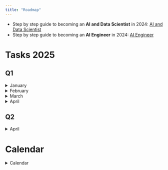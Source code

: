 ```yaml
---
title: "Roadmap"
---
```




- Step by step guide to becoming an **AI and Data Scientist** in 2024: [AI and Data Scientist](https://roadmap.sh/ai-data-scientist){.external target='_blank'}
- Step by step guide to becoming an **AI Engineer** in 2024: [AI Engineer](https://roadmap.sh/ai-engineer){.external target='_blank'}

# Tasks 2025

## Q1

<Details>
<Summary> January </Summary>

**Sprint#0** 2024-30-12

- [X] Documentation: Quarto web
- [X] Domain web
- [X] Planning Python
- [ ] Planing Algorithms
- [X] Roadmap
- [X] Tools: Linux, VCode, Accounts, Git, etc..
- [ ] Py: TMC VCode
- [ ] Py: VCode, Interpreter, env, Jupyter etc..

**Sprint#1** 2025-01-06

- [X] Python Week 1
- [ ] Algorithms Week 1
- [ ] Lab
- [ ] Documentation
- [ ] Core concept:

**Sprint#2** 2025-01-13

- [X] Python Week 2
- [ ] Algorithms Week 2
- [ ] Lab
- [ ] Documentation
- [ ] Core concept:

**Sprint#3** 2025-01-20

- [ ] Python Week 3
- [ ] Algorithms Week 3
- [ ] Lab
- [ ] Documentation
- [ ] Core concept:

**Sprint#4** 2025-01-27

- [ ] Python Week 4
- [ ] Algorithms Week 4
- [ ] Lab
- [ ] Documentation
- [ ] Core concept:

</Details>

<Details>
<Summary> February </Summary>

**Sprint#5** 2025-02-03

- [ ] Python Week 5
- [ ] Algorithms Week 5
- [ ] Lab
- [ ] Documentation

**Sprint#6** 2025-02-10

- [ ] Python Week 6
- [ ] Algorithms Week 6
- [ ] Lab
- [ ] Documentation

**Sprint#7** 2025-02-17

- [ ] Python Week 7
- [ ] Algorithms Week 7
- [ ] Lab
- [ ] Documentation

**Sprint#8** 2025-02-24

- [ ] Python Week 8
- [ ] Algorithms Week 8
- [ ] Lab
- [ ] Documentation

</Details>

<Details>
<Summary> March </Summary>

**Sprint#9** 2025-03-03

- [ ] Python Week 9
- [ ] Algorithms Week 9
- [ ] Lab
- [ ] Documentation

**Sprint#10** 2025-03-10

- [ ] Python Week 10
- [ ] Algorithms Week 10
- [ ] Lab
- [ ] Documentation

**Sprint#11** 2025-03-17

- [ ] Python Week 11
- [ ] Algorithms Week 11
- [ ] Lab
- [ ] Documentation

**Sprint#12** 2025-03-24

- [ ] Python Week 12
- [ ] Algorithms Week 12
- [ ] Lab
- [ ] Documentation

**Sprint#13** 2025-03-31

- [ ] Python Week 13
- [ ] Algorithms Week 13
- [ ] Lab
- [ ] Documentation

</Details>

<Details>
<Summary> April </Summary>

**Sprint#14** 2025-04-07

- [ ] Python Week 14
- [ ] Algorithms Week 14
- [ ] Lab
- [ ] Documentation

</Details>

## Q2

<Details>
<Summary> April </Summary>

**Sprint#0** 2025-04-14

- [ ] Lab
- [ ] Documentation
- [ ] Core Concepts

</Details>

# Calendar

::: {.column-page-right}
<Details>
<Summary> Calendar </Summary>

| # | Date | Title | Description | Tasks |
|---|------|-------|-------------|--------|
| 1 | 2024-01-06 | Python Basics 1/4 | Introduction to Python programming | Variables, data types |
| 1 | 2024-01-06 | ML Foundations 1/4 | Basic machine learning concepts | Types of ML, learning paradigms |
| 1 | 2024-01-06 | ANN Foundation 1/4 | Introduction to neural networks | Network architecture basics |
| 2 | 2024-01-13 | Python Basics 2/4 | Control structures | Loops, conditionals, functions |
| 2 | 2024-01-13 | ML Foundations 2/4 | Model evaluation | Metrics, validation techniques |
| 2 | 2024-01-13 | ANN Foundation 2/4 | Forward propagation | Activation functions, layers |
| 3 | 2024-01-20 | Python Basics 3/4 | Functions and modules | Function creation, importing modules |
| 3 | 2024-01-20 | ML Foundations 3/4 | Data preprocessing | Cleaning, normalization, feature engineering |
| 3 | 2024-01-20 | ANN Foundation 3/4 | Backpropagation | Gradient descent basics |
| 4 | 2024-01-27 | Python Basics 4/4 | Error handling | Try-except, debugging |
| 4 | 2024-01-27 | ML Foundations 4/4 | Model selection | Cross-validation, hyperparameter tuning |
| 4 | 2024-01-27 | ANN Foundation 4/4 | Loss functions | Common losses, optimization basics |
| 5 | 2024-02-03 | Python Intermediate 1/4 | OOP concepts | Classes, objects, inheritance |
| 5 | 2024-02-03 | Supervised Learning 1/4 | Linear regression | Simple and multiple regression |
| 5 | 2024-02-03 | ANN Training 1/4 | Optimization algorithms | SGD, Adam, RMSprop |
| 6 | 2024-02-10 | Python Intermediate 2/4 | Advanced functions | Lambda, decorators, generators |
| 6 | 2024-02-10 | Supervised Learning 2/4 | Classification basics | Logistic regression, decision trees |
| 6 | 2024-02-10 | ANN Training 2/4 | Regularization | L1, L2, dropout |
| 7 | 2024-02-17 | Python Intermediate 3/4 | File handling | Reading/writing files, JSON |
| 7 | 2024-02-17 | Supervised Learning 3/4 | Ensemble methods | Random forests, boosting |
| 7 | 2024-02-17 | ANN Training 3/4 | Batch normalization | Implementation and effects |
| 8 | 2024-02-24 | Python Intermediate 4/4 | Package management | Pip, virtual environments |
| 8 | 2024-02-24 | Supervised Learning 4/4 | Model deployment | Saving, loading, serving models |
| 8 | 2024-02-24 | ANN Training 4/4 | Model evaluation | Metrics, validation strategies |
| 9 | 2024-03-02 | Python for DS 1/4 | NumPy basics | Arrays, operations, indexing |
| 9 | 2024-03-02 | Deep Learning 1/4 | DL frameworks | PyTorch basics |
| 9 | 2024-03-02 | ANN Advanced 1/4 | Advanced architectures | ResNet, Inception |
| 10 | 2024-03-09 | Python for DS 2/4 | Pandas basics | DataFrames, series, indexing |
| 10 | 2024-03-09 | Deep Learning 2/4 | Data loading | Datasets, dataloaders |
| 10 | 2024-03-09 | ANN Advanced 2/4 | Transfer learning | Pre-trained models, fine-tuning |
| 11 | 2024-03-16 | Python for DS 3/4 | Data visualization | Matplotlib, Seaborn |
| 11 | 2024-03-16 | Deep Learning 3/4 | Custom layers | Building network components |
| 11 | 2024-03-16 | ANN Advanced 3/4 | Advanced training | Learning rate scheduling |
| 12 | 2024-03-23 | Python for DS 4/4 | Data analysis | EDA, statistical analysis |
| 12 | 2024-03-23 | Deep Learning 4/4 | Model optimization | Performance tuning |
| 12 | 2024-03-23 | ANN Advanced 4/4 | Deployment | Production considerations |
| 13 | 2024-03-30 | Linear Algebra 1/4 | Vectors and matrices | Basic operations |
| 13 | 2024-03-30 | CNN 1/4 | CNN basics | Convolution operations |
| 13 | 2024-03-30 | ANN Applications 1/4 | Image classification | MNIST implementation |
| 14 | 2024-04-06 | Linear Algebra 2/4 | Matrix operations | Multiplication, inverse |
| 14 | 2024-04-06 | CNN 2/4 | Pooling layers | Max pooling, average pooling |
| 14 | 2024-04-06 | ANN Applications 2/4 | Object detection | YOLO implementation |
| 15 | 2024-04-13 | Linear Algebra 3/4 | Eigenvalues | Decomposition |
| 15 | 2024-04-13 | CNN 3/4 | Modern architectures | VGG, ResNet |
| 15 | 2024-04-13 | ANN Applications 3/4 | Segmentation | U-Net implementation |
| 16 | 2024-04-20 | Linear Algebra 4/4 | PCA | Dimensionality reduction |
| 16 | 2024-04-20 | CNN 4/4 | Transfer learning | Fine-tuning CNNs |
| 16 | 2024-04-20 | ANN Applications 4/4 | Style transfer | Neural style transfer |
| 17 | 2024-04-27 | Statistics 1/4 | Probability basics | Distributions |
| 17 | 2024-04-27 | RNN 1/4 | RNN basics | Sequential data |
| 17 | 2024-04-27 | RAG Basics 1/4 | Vector databases | Embedding basics |
| 18 | 2024-05-04 | Statistics 2/4 | Hypothesis testing | T-tests, chi-square |
| 18 | 2024-05-04 | RNN 2/4 | LSTM | Long-term dependencies |
| 18 | 2024-05-04 | RAG Basics 2/4 | Retrieval methods | Vector similarity |
| 19 | 2024-05-11 | Statistics 3/4 | Regression analysis | Statistical modeling |
| 19 | 2024-05-11 | RNN 3/4 | GRU | Gated recurrent units |
| 19 | 2024-05-11 | RAG Basics 3/4 | Query processing | Embedding generation |
| 20 | 2024-05-18 | Statistics 4/4 | Bayesian stats | Probabilistic modeling |
| 20 | 2024-05-18 | RNN 4/4 | Attention mechanism | Self-attention basics |
| 20 | 2024-05-18 | RAG Basics 4/4 | Response generation | Combining retrieved info |
| 21 | 2024-05-25 | Big Data 1/4 | Distributed systems | Hadoop ecosystem |
| 21 | 2024-05-25 | Lab: Classification 1/4 | Project setup | Data preparation |
| 21 | 2024-05-25 | RAG Implementation 1/4 | System design | Architecture planning |
| 22 | 2024-06-01 | Big Data 2/4 | MapReduce | Programming paradigm |
| 22 | 2024-06-01 | Lab: Classification 2/4 | Model development | Training pipeline |
| 22 | 2024-06-01 | RAG Implementation 2/4 | Integration | Connecting components |
| 23 | 2024-06-08 | Big Data 3/4 | Spark basics | RDD operations |
| 23 | 2024-06-08 | Lab: Classification 3/4 | Model evaluation | Performance analysis |
| 23 | 2024-06-08 | RAG Implementation 3/4 | Optimization | Performance tuning |
| 24 | 2024-06-15 | Big Data 4/4 | Spark ML | ML pipelines |
| 24 | 2024-06-15 | Lab: Classification 4/4 | Deployment | Production readiness |
| 24 | 2024-06-15 | RAG Implementation 4/4 | Deployment | System deployment |
| 25 | 2024-06-22 | Lab: NLP 1/4 | Text preprocessing | Tokenization, cleaning |
| 25 | 2024-06-22 | Lab: CV 1/4 | Image preprocessing | Augmentation pipeline |
| 25 | 2024-06-22 | Lab: Full Stack 1/4 | Frontend design | UI/UX planning |
| 26 | 2024-06-29 | Lab: NLP 2/4 | Model architecture | BERT implementation |
| 26 | 2024-06-29 | Lab: CV 2/4 | Model development | CNN architecture |
| 26 | 2024-06-29 | Lab: Full Stack 2/4 | Backend setup | API development |
| 27 | 2024-07-06 | Lab: NLP 3/4 | Fine-tuning | Transfer learning |
| 27 | 2024-07-06 | Lab: CV 3/4 | Training | Model optimization |
| 27 | 2024-07-06 | Lab: Full Stack 3/4 | Integration | API endpoints |
| 28 | 2024-07-13 | Lab: NLP 4/4 | Deployment | Production system |
| 28 | 2024-07-13 | Lab: CV 4/4 | Deployment | Model serving |
| 28 | 2024-07-13 | Lab: Full Stack 4/4 | Deployment | System launch |
| 29 | 2024-07-20 | Final Project 1/4 | Project planning | Requirements analysis |
| 29 | 2024-07-20 | Final Project 2/4 | Implementation | Core development |
| 29 | 2024-07-20 | Final Project 3/4 | Testing | System validation |
</Details>
:::